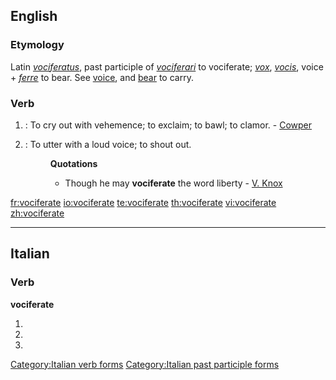 ==English==

===Etymology===
Latin ''[[vociferatus]]'', past participle of ''[[vociferari]]'' to vociferate; ''[[vox]]'', ''[[vocis]]'', voice + ''[[ferre]]'' to bear.  See [[voice]], and [[bear]] to carry.

===Verb===
{{en-verb|vociferat|ing}}

# {{intransitive}}: To cry out with vehemence; to exclaim; to bawl; to clamor. - [[Cowper]]
# {{transitive}}: To utter with a loud voice; to shout out.
#:'''Quotations'''
#:*Though he may '''vociferate''' the word liberty - [[V. Knox]]

[[fr:vociferate]]
[[io:vociferate]]
[[te:vociferate]]
[[th:vociferate]]
[[vi:vociferate]]
[[zh:vociferate]]

----
==Italian==

===Verb===
'''vociferate'''

# {{form of|[[second-person|Second-person]] [[plural]] [[present tense]]|[[vociferare#Italian|vociferare]]|lang=Italian}}
# {{form of|Second-person plural [[imperative]]|vociferare#Italian|vociferare|lang=Italian}}
# {{form of|[[feminine|Feminine]] plural|[[vociferato]]}}

[[Category:Italian verb forms]]
[[Category:Italian past participle forms]]

{{rfc-auto}}